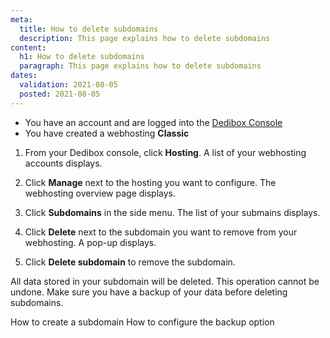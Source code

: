 ```yaml
---
meta:
  title: How to delete subdomains
  description: This page explains how to delete subdomains
content:
  h1: How to delete subdomains
  paragraph: This page explains how to delete subdomains
dates:
  validation: 2021-08-05
  posted: 2021-08-05
---
```


<Message type="requirement">

  - You have an account and are logged into the [Dedibox Console](https://console.online.net)
  - You have created a webhosting **Classic**

</Message>

1. From your Dedibox console, click **Hosting**. A list of your webhosting accounts displays.

2. Click **Manage** next to the hosting you want to configure. The webhosting overview page displays.

3. Click **Subdomains** in the side menu. The list of your submains displays.

4. Click **Delete** next to the subdomain you want to remove from your webhosting. A pop-up displays.

5. Click **Delete subdomain** to remove the subdomain. 

<Message type="important">

All data stored in your subdomain will be deleted. This operation cannot be undone. Make sure you have a backup of your data before deleting subdomains.

</Message>

<Navigation title="See Also">
  <PreviousButton to="/webhosting/classic/how-to/create-subdomain/">How to create a subdomain</PreviousButton>
  <NextButton to="/webhosting/classic/how-to/configure-backup-option/">How to configure the backup option</NextButton>
</Navigation> 
